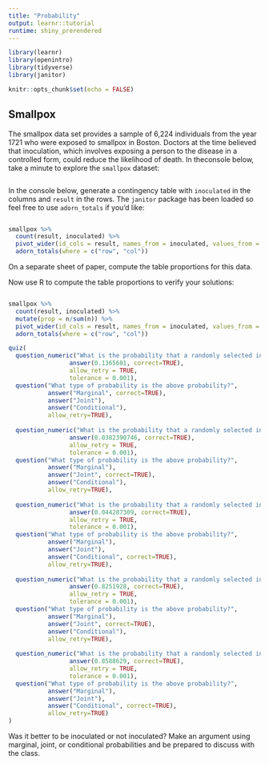 ```yaml
---
title: "Probability"
output: learnr::tutorial
runtime: shiny_prerendered
---
```


```r
library(learnr)
library(openintro)
library(tidyverse)
library(janitor)

knitr::opts_chunk$set(echo = FALSE)
```


## Smallpox

The smallpox data set provides a sample of 6,224 individuals from the year 1721 who were exposed to smallpox in Boston. Doctors at the time believed that inoculation, which involves exposing a person to the disease in a controlled form, could reduce the likelihood of death. In theconsole below, take a minute to explore the ``smallpox`` dataset:

```r

```

In the console below, generate a contingency table with `inoculated` in the columns and `result` in the rows. The `janitor` package has been loaded so feel free to use `adorn_totals` if you'd like:

```r

```

```r
smallpox %>% 
  count(result, inoculated) %>% 
  pivot_wider(id_cols = result, names_from = inoculated, values_from = n) %>% 
  adorn_totals(where = c("row", "col"))
```

On a separate sheet of paper, compute the table proportions for this data.

Now use R to compute the table proportions to verify your solutions:

```r

```

```r
smallpox %>% 
  count(result, inoculated) %>% 
  mutate(prop = n/sum(n)) %>% 
  pivot_wider(id_cols = result, names_from = inoculated, values_from = prop) %>% 
  adorn_totals(where = c("row", "col"))
```

```r
quiz(
  question_numeric("What is the probability that a randomly selected individual died of small pox?",
                 answer(0.1365681, correct=TRUE),
                 allow_retry = TRUE,
                 tolerance = 0.001),
  question("What type of probability is the above probability?",
           answer("Marginal", correct=TRUE),
           answer("Joint"),
           answer("Conditional"),
           allow_retry=TRUE),
  
  question_numeric("What is the probability that a randomly selected individual was inoculated and lived?",
                 answer(0.0382390746, correct=TRUE),
                 allow_retry = TRUE,
                 tolerance = 0.001),
  question("What type of probability is the above probability?",
           answer("Marginal"),
           answer("Joint", correct=TRUE),
           answer("Conditional"),
           allow_retry=TRUE),
  
  question_numeric("What is the probability that a randomly selected individual who lived was inoculated?",
                 answer(0.044287309, correct=TRUE),
                 allow_retry = TRUE,
                 tolerance = 0.001),
  question("What type of probability is the above probability?",
           answer("Marginal"),
           answer("Joint"),
           answer("Conditional", correct=TRUE),
           allow_retry=TRUE),
  
  question_numeric("What is the probability that a randomly selected individual was not inoculated and lived?",
                 answer(0.8251928, correct=TRUE),
                 allow_retry = TRUE,
                 tolerance = 0.001),
  question("What type of probability is the above probability?",
           answer("Marginal"),
           answer("Joint", correct=TRUE),
           answer("Conditional"),
           allow_retry=TRUE),
  
  question_numeric("What is the probability that a randomly selected individual who wasn’t inoculated lived?",
                 answer(0.8588629, correct=TRUE),
                 allow_retry = TRUE,
                 tolerance = 0.001),
  question("What type of probability is the above probability?",
           answer("Marginal"),
           answer("Joint"),
           answer("Conditional", correct=TRUE),
           allow_retry=TRUE)
)
```

Was it better to be inoculated or not inoculated? Make an argument using marginal, joint, or conditional probabilities and be prepared to discuss with the class.
